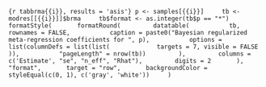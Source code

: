 ```{r tabbrma{{i}}, results = 'asis'}
p <- samples[{{i}}]
    tb <- modres[[{{i}}]]$brma
    tb$format <- as.integer(tb$p == "*")
    formatStyle(
      formatRound(
        datatable(
          tb,
          rownames = FALSE,
          caption = paste0("Bayesian regularized meta-regression coefficients for ", p),
          options = list(columnDefs = list(list(
            targets = 7, visible = FALSE
          )),
          "pageLength" = nrow(tb))
        ),
        columns = c('Estimate', "se", "n_eff", "Rhat"),
        digits = 2
      ),
      "format",
      target = "row",
      backgroundColor = styleEqual(c(0, 1), c('gray', 'white'))
    )
```
